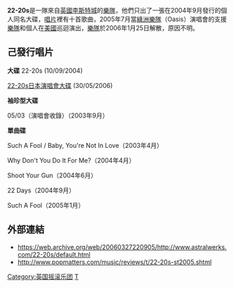 '''22-20s'''是一隊來自[[英國|英國]][[李斯特城|李斯特城]]的[[樂隊|樂隊]]，他們只出了一張在2004年9月發行的個人同名大碟，[[唱片|唱片]]裡有十首歌曲，2005年7月當[[綠洲樂隊|綠洲樂隊]]（Oasis）演唱會的支援[[樂隊|樂隊]]和個人在[[美國|美國]]巡迴演出，[[樂隊|樂隊]]於2006年1月25日解散，原因不明。

== 己發行唱片 ==

'''大碟'''
22-20s (10/09/2004) 

[[22-20s日本演唱會大碟|22-20s日本演唱會大碟]] (30/05/2006)

'''袖珍型大碟'''

05/03（演唱會收錄）（2003年9月）

'''單曲碟'''

Such A Fool / Baby, You're Not In Love（2003年4月）

Why Don't You Do It For Me?（2004年4月）

Shoot Your Gun（2004年6月）

22 Days（2004年9月）

Such A Fool（2005年1月）

== 外部連結 ==
* https://web.archive.org/web/20060327220905/http://www.astralwerks.com/22-20s/default.html
* http://www.popmatters.com/music/reviews/t/22-20s-st2005.shtml{{Wayback|url=http://www.popmatters.com/music/reviews/t/22-20s-st2005.shtml |date=20161009074054 }}

{{Authority control}}
{{band-stub}}
[[Category:英国摇滚乐团|Category:英国摇滚乐团]]
[[Category:日本富士搖滾音樂祭參加歌手|T]]